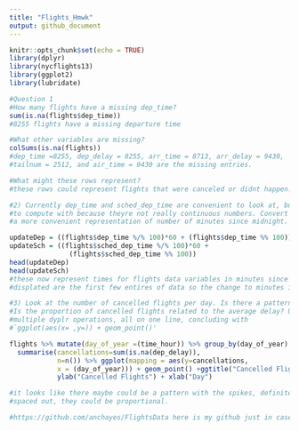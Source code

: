 ```yaml
---
title: "Flights_Hmwk"
output: github_document
---
```


```r
knitr::opts_chunk$set(echo = TRUE)
library(dplyr)
library(nycflights13)
library(ggplot2)
library(lubridate)
```

```r
#Question 1
#How many flights have a missing dep_time? 
sum(is.na(flights$dep_time))
#8255 flights have a missing departure time

#What other variables are missing? 
colSums(is.na(flights)) 
#dep_time =8255, dep_delay = 8255, arr_time = 8713, arr_delay = 9430, 
#tailnum = 2512, and air_time = 9430 are the missing entries.

#What might these rows represent?
#these rows could represent flights that were canceled or didnt happen. 
```

```r
#2) Currently dep_time and sched_dep_time are convenient to look at, but hard 
#to compute with because theyre not really continuous numbers. Convert them to 
#a more convenient representation of number of minutes since midnight.

updateDep = ((flights$dep_time %/% 100)*60 + (flights$dep_time %% 100)) 
updateSch = ((flights$sched_dep_time %/% 100)*60 + 
               (flights$sched_dep_time %% 100)) 
head(updateDep)
head(updateSch)
#these now represent times for flights data variables in minutes since midnight
#displated are the first few entires of data so the change to minutes is seen.
```

```r
#3) Look at the number of cancelled flights per day. Is there a pattern? 
#Is the proportion of cancelled flights related to the average delay? Use 
#multiple dyplr operations, all on one line, concluding with 
#`ggplot(aes(x= ,y=)) + geom_point()'

flights %>% mutate(day_of_year =(time_hour)) %>% group_by(day_of_year) %>%
  summarise(cancellations=sum(is.na(dep_delay)), 
            n=n()) %>% ggplot(mapping = aes(y=cancellations, 
            x = (day_of_year))) + geom_point() +ggtitle("Cancelled Flights") +
            ylab("Cancelled Flights") + xlab("Day")

#it looks like there maybe could be a pattern with the spikes, definitely spikes
#spaced out, they could be proportional.

#https://github.com/anchayes/FlightsData here is my github just in case.
```
